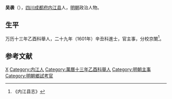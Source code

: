 '''吴袭'''（{{bd|？||？|catIdx=}}），[[四川|四川]][[成都府|成都府]][[内江县|内江县]]人，[[明朝|明朝]]政治人物。

== 生平 ==
万历十三年乙酉科舉人，二十九年（1601年）辛丑科進士，官主事，分校京闈<ref>《内江县志》</ref>。

==参考文献==
{{reflist}}

{{萬曆二十九年辛丑科殿試金榜}}
{{DEFAULTSORT:}}
[[Category:吴姓|X]]
[[Category:内江人|Category:内江人]]
[[Category:萬曆十三年乙酉科舉人|Category:萬曆十三年乙酉科舉人]]
[[Category:明朝主事|Category:明朝主事]]
[[Category:明朝鄉試考官|Category:明朝鄉試考官]]